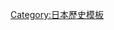 {{Navbox
|name = 大日本帝国
|tittle = {{JPN-EMP}}
|state = collapsed
|title = [[File:Merchant flag of Japan (1870).svg|23px|border|link=|alt=|Merchant flag of Japan (1870)]] [[大日本帝国|<span style="color:#e2e2e2>大日本帝国</span>]]
|basestyle = background: #b0313f; color: #e2e2e2
|titlestyle = background: #b0313f; color: #e2e2e2;
|groupstyle = background: #b0313f; color: #e2e2e2;
|listclass = hlist
|image = [[File:Imperial_Seal_of_Japan.svg|70px|link=|alt=]]<br/><br/>[[File:Flag of Japan (1870–1999).svg|90px|border|link=|alt=]]<br/>

<!--
|group1 = Overview

|list1 =
* [[Agriculture in the Empire of Japan|Agriculture]]
* [[Censorship in the Empire of Japan|Censorship]]
* [[Demographics of Imperial Japan|Demographics]]
* [[Empire of Japan (economic and financial data)|Economic and financial data]]
* [[日本經濟史|Economic history]]
* [[Education in the Empire of Japan|Education]]
* [[Eugenics in Japan|Eugenics]]
* [[Foreign commerce and shipping of Empire of Japan|Foreign commerce and shipping]]
* [[Industrial production in Shōwa Japan|Industrial production]]
* [[日本軍國主義|Militarism]]
* [[日本民族主義|Nationalism]]
* [[天皇制國家主義|Statism]]
* [[日本法西斯主義]]
* [[Empire of Japan (internal politics 1914–1944)|Internal politics]]
-->

| group1 = 思想・政策方針
| list1 =
* [[尊王攘夷]]（{{lj|尊王論|尊王論|}}和{{lj|攘夷論 (思想)|攘夷論|攘夷論}}）
* {{lj|國體 (日本)|国体|國體}}
* [[国家神道]]（[[神佛分離]]）
* [[國粹主義 (日本)|國粹主義]]
* {{lj|日本主義 (日本)|日本主義|日本主義}}
* [[文明開化]]
* [[脫亞入歐]]
* [[八紘一宇]]
* [[南進論]]
* [[北進論]]
* [[亞細亞主義]]
* [[東亞新秩序]]
* {{lj|基本國策要綱|基本国策要綱|}}
* {{lj|國體之本義|国体の本義|}}
* {{lj|臣民之道|臣民の道|}}
* {{lj|神州不滅|神州不滅|}}
| group2 = 天皇
| list2 =
 {{Navbox |child |groupstyle=font-weight:normal;
 | group1 = {{Longitem|[[日本天皇列表|帝国天皇]]}}
 | list1 =
* [[明治天皇]]
* [[大正天皇]]
* [[昭和天皇]]
 | group2 = {{Longitem|[[大日本帝國憲法|憲法]]上的角色}}
 | list2 =
*[[國家元首]] - {{lj|天皇大權|天皇大権}} - {{lj|大命降下|大命降下|}}
 | group3 = {{Longitem|諮詢機構}}
 | list3 =
* [[元老 (日本)|元老]]
* [[內大臣府]]
* [[樞密院 (日本)|枢密院]]
* {{lj|重臣會議 (日本)|重臣会議|重臣會議}}
* [[御前會議]]
 }}
| group3 = 象徴
| list3 =
* [[日本国旗|日章旗]]
* [[旭日旗]]
* [[日本國徽|國徽]]（[[日本國徽|菊花紋章]] - [[桐紋]]）
* [[天皇御璽|御璽]]
* 《[[君之代]]》
| group4 = 政治
| list4 =
* 《[[大日本帝國憲法]]》
* 《[[五條御誓文]]》
* 《[[教育敕語]]》
* [[大政翼贊會]]
* {{lj|國體 (日本)|国体|國體}}
* [[國民精神總動員 (日本)|國民精神總動員]]
* 《[[治安维持法]]》
* 《[[戰時教育令]]》
* 《[[戰時行政特例法]]》
* [[特别高等警察]]
* [[鄰組]]
* [[大東亞會議]]
* [[大東亞共榮圈]]
* [[八紘一宇]]
| group5 = 身分
| list5 =
* [[四民|四民平等]]
* {{lj|臣民|臣民|}}
* [[日本皇族|皇族]]
* [[華族 (日本)|華族]]和[[朝鮮貴族 (日治時期)|朝鮮貴族]]
* [[士族 (日本)|士族]]
* {{lj|卒族|卒族|}}
* [[平民]]（[[新平民]]）
* [[非国民]]
* [[部落民]]
** [[非人]]
** [[穢多]]
* [[家船]]
| group6 = 政府
| list6 =
 {{Navbox |child |groupstyle=font-weight:normal;
 | group1 = {{Longitem|[[政權]]}}
 | list1 =
* [[太政官]]（[[太政大臣]]和{{lj|大臣 (日本)|大臣 (日本)|大臣}}）→[[日本內閣|内閣]]（[[內閣總理大臣]]和[[國務大臣 (日本)|國務大臣]]）
 | group2 = {{Longitem|[[行政]]（[[日本行政機關|省廳]]）}}
 | list2 =
* [[宫内省]]
* [[遞信省 (日本)|遞信省]]和[[鐵道省 (日本)|鐵道省]]→[[運輸通信省]]→[[運輸省]]和{{lj|遞信院|逓信省|}}
* [[日本外務省|外務省]]
* [[大藏省]]
* [[刑部省]]→{{lj|司法省|司法省|}}
* [[文部省]]
* [[兵部省]]→[[陆军省]]和[[海军省]]
* {{lj|民部省|民部省|}}→[[內務省]]
* [[工部省]]→[[農商務省]]→[[農林省]]和{{lj|商工省|商工省|}}→[[農商務省|農商省]]
* {{link-ja|神祇省|神祇省}}→{{link-ja|教部省|教部省}}
* [[拓殖務省]]
* [[拓務省]]
* {{lj|企畫院|企画院|}}
* [[厚生省]]
* [[兴亚院]]
* {{lj|情報局 (大日本帝國)|情報局|情報局}}
* [[大東亞省]]
* [[軍需省]]
 | group3 = {{Longitem|[[立法]]（[[帝國議會 (日本)|帝國議會]]）}}
 | list3 =
* [[貴族院 (日本)|貴族院]] - [[众议院 (日本)|眾議院]]
 | group4 = {{Longitem|[[司法]]（[[日本裁判所|裁判所]]）}}
 | list4 =
* [[大审院]] - {{lj|控訴院|控訴院|}} - [[地方裁判所 (日本)|地方裁判所]]（{{lj|民事地方裁判所|民事地方裁判所|}}和{{lj|刑事地方裁判所|刑事地方裁判所|}}） - {{lj|區裁判所|区裁判所|}}
* {{lj|地方法院 (日本)|地方法院|地方法院}}
* {{lj|高等法院 (日本)|高等法院|高等法院}}
 }}
| group7 = 軍事
| list7 =
 {{Navbox |child |groupstyle=font-weight:normal;
 | group1 = {{Longitem|[[日本军]]}}
 | list1 =
* [[大本營 (大日本帝國)|大本營]]
** [[参谋本部 (大日本帝国)|參謀本部]]
** [[軍令部]]
* 《[[军人敕谕]]》
**《{{lj|戰陣訓|戦陣訓|}}》
* [[日本核研究]]
* [[神風特攻隊]]
* [[日军战争罪行]]
* [[軍事參議院 (日本)|軍事參議院]]
 | group2 = {{Longitem|[[大日本帝國陸軍]]}}
 | list2 =
* [[陸軍三長官]]
* [[陸軍飛行戰隊]]
* {{lj|鐵道聯隊|鉄道連隊|}}
* [[近衛師團]]
* [[皇道派]]
* [[殘留日本兵]]
* [[统制派]]
* [[日本憲兵|憲兵]]
 | group3 = {{Longitem|[[大日本帝國海軍]]}}
 | list3 =
* [[大日本帝國海軍航空隊|海軍航空隊]]
* [[海軍陸戰隊 (日本)|海軍陸戰隊]]
* {{lj|艦隊派 (日本)|艦隊派|艦隊派}}
* {{lj|條約派 (日本)|条約派|條約派}}
 }}
| group8 = 歴史
| list8 =
 {{Navbox |child |groupstyle=font-weight:normal;
 | group1 = {{Longitem|[[明治|明治時代]]}}
 | list1 =
* [[明治維新]]
* [[戊辰戰爭]]
* [[西南戰爭]]
* [[甲午战争|第一次中日戰争]] 
**{{lj|廣島大本營|広島大本営}}
* 《[[马关条约]]》
* [[三國干涉還遼|三國干涉]]
* [[乙未戰爭]]
* [[义和团运动|義和團之亂]]
* [[日英同盟]]
* [[日俄战争]]
* [[日韓併合]]
 | group2 = [[大正|大正時代]]
 | list2 =
* [[大正政變]]
* [[大正浪漫]]
* [[大正民主]]
* [[第一次世界大战期间的日本|第一次世界大戰]]
* [[宇垣裁軍]]
* 《[[種族平等議案]]》
* 《{{lj|普通選舉法|普通選挙法|}}》
* 《[[华盛顿海军条约]]》
* [[滿蒙問題]]
 | group3 = [[昭和|昭和時代]]
 | list3 =
* [[昭和摩登]]
* [[昭和金融恐慌]]
* [[五三慘案|濟南慘案]]
* 《[[伦敦海军条约|伦敦海军条约]]》
* [[五一五事件]]
* [[二二六事件]]
** [[昭和維新]]
* [[九一八事變|满洲事变]]
* [[一·二八事變|第一次上海事變]] 
* [[蘇日邊界衝突]]
* 《[[反共產國際協定|防共協定]]》
* [[中国抗日战争|第二次中日戰争]]（[[淞沪会战|第二次上海事變]]）
* 《[[三国同盟条约|日德義三國同盟條約]]》
* 《[[蘇日中立條約|日蘇中立條約]]》
* [[太平洋战争]]和[[大东亚战争]]
**{{lj|松代大本營|松代大本営跡|}}
* [[大東亞會議]]
* [[廣島與長崎原子彈爆炸]]
* [[蘇日戰爭|蘇聯參戰]]
* [[日本投降]]（《[[波茨坦宣言]]》・《[[玉音放送]]》）
* [[同盟國軍事佔領日本|同盟國佔領下的日本]]
* [[遠東國際軍事法庭]]
* [[臣籍降下]]
* 《[[日本國憲法]]》→[[日本國]]
 }}
| group9 = 宗教
| list9 =
 {{Navbox |child |groupstyle=font-weight:normal;
 | group1 = 律法、制度及思想
 | list1 =
*《[[現人神]]》
*《[[敕祭社]]》
*《[[国家神道]]》
*《{{link-ja|大教宣布}}》
*《[[祭政一致]]》
*《[[近代社格制度|近代社格制]]》
*《[[神道指令]]》
 | group2 = [[神社]]（[[神宮|宮]]）
 | list2 =
* [[伊勢神宮]]
* [[東京大神宮]]
* [[橿原神宮]]
* [[明治神宮]]
* [[靖國神社]]
* [[護國神社]]
* [[湊川神社]]
* [[臺灣神宮]]
** [[臺南神社]]
* [[朝鮮神宮]]
* [[关东神宫]]
*[[南洋神社]]
* {{le|樺太神社|樺太神社}}
 | group3 = [[機構]]
 | list3 =
*{{link-ja|神祇省|神祇省}}→{{link-ja|教部省|教部省}}→{{link-ja|社寺局|社寺局}}
* [[大教院]]→{{link-ja|神道事務局|神道事務局}}
* [[神社局]]→{{link-ja|神祇院|神祇院}}
*{{link-ja|日本大學皇道學院|日本大学皇道学院}}
*{{link-ja|全國神職會|全国神職会}}
*{{link-ja|皇典講究所|皇典講究所}}
}}
| group10 = 經濟
| list10 =
* [[日本經濟史]]
* [[富國強兵]]
* {{lj|經濟新體制確立要綱|経済新体制確立要綱|}}（[[統制經濟]]）
| group11 = 文教
| list11 =
{{Navbox |child |groupstyle=font-weight:normal;
 | group1 = 法令、方針
 | list1 =
* 《{{lj|教育令|教育令}}》→《[[戰時教育令]]》
**《[[臺灣教育令]]》
**《{{lj|朝鮮教育令|朝鮮教育令}}》
* 《{{lj|大學令|大学令}}》
* 《{{lj|帝國大學令|帝国大学令}}》
* 《{{lj|專門學校令|専門学校令|}}》
* 《{{lj|師範學校令|師範学校令|}}》
* 《{{lj|高等學校令|高等学校令|}}》→''《{{lj|高等中學校令|高等中学校令|}}》（未實施）''
* 《{{lj|中學校令|中学校令|}}》、《{{lj|實業學校令|實業学校令|}}》、《{{lj|高等女學校令|高等女学校令|}}》→《{{lj|中等學校令|中等学校令|}}》
* 《[[小學校令]]》→《[[國民學校令]]》
* [[內鮮一體]]
* [[日臺共學制度]]
* [[皇民化运动]]
 | group2 = 學術機構
 | list2 =
* {{lj|帝國圖書館|帝国図書館}}
* [[帝國學士院]]
* [[帝國美術院]]
 | group3 = {{lj|舊制高等教育機關|旧制高等教育機関|高等教育}}
 | list3 =
*[[官立大学 (日本)|官立大学]]
*[[帝國大學]]
*{{lj|舊制大學|旧制大学|大學}}
**[[舊三商大|商科大學]]
**{{lj|舊三工大|旧三工大|工科大學}}
**{{lj|舊六醫大|旧六医大|醫科大學}}
**{{lj|舊二文理大|旧二文理大|文理科大學}}
*[[大学预科 (日本)|大学预科]]
{{Navbox |child |groupstyle=font-weight:normal;
 | group1 = [[師範學校 (日本舊制)|師範學校]]
 | list1 =
*{{lj|舊制高等師範學校|高等師範学校|高等師範學校}}
*{{lj|舊制女子高等師範學校|女子高等師範学校|女子高等師範學校}}
 | group2 = [[舊制專門學校|專門學校]]
 | list2 =
*{{lj|舊制女子專門學校|旧制女子専門学校|女子專門學校}}
*{{lj|舊制醫學專門學校|旧制医学専門学校|醫學專門學校}}
**{{lj|舊制齒科醫學專門學校|旧制歯科医学専門学校|齒科醫學專門學校}}
*{{lj|舊制藥學專門學校|旧制薬学専門学|藥學專門學校}}
*{{lj|舊制外國語學校|外国語学校 (旧制)|外事専門學校}}
*{{lj|舊制藝術專門學校|芸術系旧制専門学校|藝術專門學校}}
*{{lj|舊制宗教專門學校|宗教系旧制専門学校|宗教專門學校}}
 | group3 = [[舊制高等學校|高等學校]]
 | list3 =
*{{lj|高等中學校|高等中学校}}
*{{lj|高等商業學校|高等商業学校}}
*{{lj|高等工業學校|高等工業学校}}
*{{lj|高等農林學校|高等農林学校}}
*{{lj|高等商船學校|高等商船学校}}
}}
 | group4 = {{lj|舊制中等教育學校|旧制中等教育学校|中等教育}}
 | list4 =
*[[舊制中學校|中學校]]
*[[高等女學校]]
*[[實業學校]]
*[[實業補習學校]]
 | group5 = {{lj|舊制小學校|旧制小学校|初等教育}}
 | list5 =
*{{lj|舊制小學校|旧制小学校|小學校}}
**{{lj|尋常小學校|尋常小学校}}
**{{lj|高等小學校|高等小学校}}
**[[尋常高等小學校]]
***[[小學校 (台灣)|台灣小學校]]
***[[公學校]]
***[[國語傳習所]]
***[[蕃人公學校]]
***[[蕃童教育所]]
*[[國民學校]]
}}
| group12 = 領域
| list12 =
 {{Navbox |child |groupstyle=font-weight:normal;
 | group1 = {{Longitem|依{{lj|共通法|共通法|}}之[[領土]]分類}}
 | list1 =
* [[內地 (大日本帝國)|内地]]
* 其他<sup>1</sup>（[[外地 (大日本帝國)|外地]]<sup>2</sup>）
 | group2 = {{Longitem|[[外地 (大日本帝國)|外地]]<sup>1</sup>}}
 | list2 =
* [[樺太廳|南樺太]]<sup>3</sup><sup>屬</sup>：{{lj|樺太民政署|樺太民政署|}}→[[樺太廳]]
* [[台灣日治時期|臺灣]]<small><sup>屬</sup></small>：[[臺灣總督府]]
* [[朝鮮日治時期|朝鮮]]<small><sup>屬</sup></small>：[[朝鲜总督府]]
* [[关东州]]<small><sup>租</sup></small>：[[關東都督府]]→{{lj|關東廳|関東庁|}}→[[关东局]] - {{lj|關東州廳|関東州庁|}}
* [[南洋群岛]]<small><sup>託</sup></small>：{{lj|臨時南洋群島防備隊|臨時南洋群島防備隊|}}民政署→[[南洋廳]]
 | group3 = [[大東亞共榮圈]]([[附庸國]])
 | list3 =
* [[满洲国]]
* [[汪精卫政权|中華民國（南京國民政府）]]和[[蒙疆聯合自治政府|蒙古聯合自治政府]]
* [[泰國]]（{{lj|日本進駐下的泰國|日本軍進駐下のタイ|進駐}}）
* [[緬甸國]]
* [[菲律賓第二共和國|菲律賓共和国]]
* [[自由印度臨時政府]]
 | group4 = [[太平洋战争]]時期佔領區
 | list4 =
* [[法屬印度支那]]（[[日軍入侵法屬印度支那|入侵]]→[[三九政变|佔領]]：{{le|第二次世界大戰中的法屬印度支那|French Indochina in World War II|法屬印度支那}} - [[柬埔寨日占时期|柬埔寨]] - [[老挝保护国|寮國]] - [[占巴塞 (城鎮)|占巴塞]]）
* [[關島|大宮島]]({{lj|日本佔領下的關島|日本軍によるグアムの占領|佔領}}）
* [[香港]]([[香港日佔時期|佔領]]）
* [[威克島|大鳥島]]([[威克島戰役|佔領]])
* [[菲律賓]]({{lj|日本佔領下的菲律賓|日本占領時期のフィリピン|佔領}})
* [[緬甸]]({{lj|日本佔領下的緬甸|日本占領時期のビルマ|佔領}})
* [[安达曼群岛]]-[[尼科巴群岛]]({{lj|日本佔領下的安達曼-尼科巴群島|日本軍によるアンダマン・ニコバル諸島の占領|佔領}})
* [[聖誕島]]({{lj|日本佔領下的聖誕島|日本軍のクリスマス島占領|佔領}})
* [[阿圖島|熱田島]]([[日軍佔領阿圖島|佔領]])
* [[基斯卡島|鳴神島]]([[日軍佔領基斯卡島|佔領]])
* [[諾魯]]({{lj|日本佔領下的諾魯|日本占領時期のナウル|佔領}})
* [[英屬馬來亞|馬來亞]]([[馬來亞日佔時期|佔領]])
* [[婆羅洲]](<small>[[砂拉越王国|砂拉越]]</small>、<small>[[汶萊]]</small>、<small>[[英屬北婆羅洲|北婆羅洲]]</small>、<small>[[纳闽直辖殖民地|納閩]]</small>)([[英屬婆羅洲日佔時期|佔領]])
* [[新加坡岛|昭南島]]([[新加坡日佔時期|佔領]])
* [[荷屬東印度|東印度群島]]([[荷屬東印度日佔時期|佔領]])
* [[新幾內亞|新幾內亞島]]([[新幾內亞戰役|佔領]])
* [[所罗门群岛|索羅門群島]]([[索羅門群島戰役|佔領]])
 }}
| group13 = 相關設施
| list13 =
* [[鹿鳴館]]
* [[遊就館]]
|belowstyle = text-align:left; background:#efefef; color: #000000;
|below = 
*<sup>1</sup>：包含[[屬地]]、[[租借地]]和[[國際聯盟託管地]]。
*<sup>2</sup>：「外地」之概念出於《{{lj|共通法|共通法}}》第一條「於本法稱地域，謂内地、朝鮮、臺灣，又關東州。前項之内地，包含樺太」。
*<sup>3</sup>：根據《敕令第124号關於樺太之郡町村編制件》編入為外地，直到1942年才因畫歸日本內務省管轄且適用國內法從而成為內地。
}}<noinclude>
{{Documentation
 | content =
{{Collapsible option |statename=optional |default=collapsed}}

}}<noinclude>
{{collapsible option}}
[[Category:日本歷史模板]]
</noinclude>